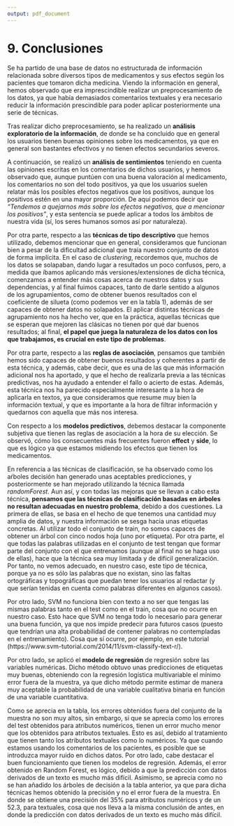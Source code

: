 ```yaml
---
output: pdf_document
---
```


# 9. Conclusiones

Se ha partido de una base de datos no estructurada de información relacionada sobre diversos tipos de medicamentos y sus efectos según los pacientes que tomaron dicha medicina. Viendo la información en general, hemos observado que era imprescindible realizar un preprocesamiento de los datos, ya que había demasiados comentarios textuales y era necesario reducir la información prescindible para poder aplicar posteriormente una serie de técnicas.

Tras realizar dicho preprocesamiento, se ha realizado un **análisis exploratorio de la información**, de donde se ha concluido que en general los usuarios tienen buenas opiniones sobre los medicamentos, ya que en general son bastantes efectivos y no tienen efectos secundarios severos.


A continuación, se realizó un **análisis de sentimientos** teniendo en cuenta las opiniones escritas en los comentarios de dichos usuarios, y hemos observado que, aunque puntúen con una buena valoración al medicamento, los comentarios no son del todo positivos, ya que los usuarios suelen relatar más los posibles efectos negativos que los positivos, aunque los positivos estén en una mayor proporción. De aquí podemos decir que *"Tendemos a quejarnos más sobre los efectos negativos, que a mencionar los positivos"*, y esta sentencia se puede aplicar a todos los ámbitos de nuestra vida (sí, los seres humanos somos así por naturaleza).

Por otra parte, respecto a las **técnicas de tipo descriptivo** que hemos utilizado, debemos mencionar que en general, consideramos que funcionan bien a pesar de la dificultad adicional que traía nuestro conjunto de datos de forma implícita. En el caso de *clustering*, recordemos que, muchos de los datos se solapaban, dando lugar a resultados un poco confusos, pero, a medida que íbamos aplicando más versiones/extensiones de dicha técnica, comenzamos a entender más cosas acerca de nuestros datos y sus dependencias, y al final fuimos capaces, tanto de darle sentido a algunos de los agrupamientos, como de obtener buenos resultados con el coeficiente de silueta (como podemos ver en la tabla 1), además de ser capaces de obtener datos no solapados. El aplicar distintas técnicas de agrupamiento nos ha hecho ver, que en la práctica, aquellas técnicas que se esperan que mejoren las clásicas no tienen por qué dar buenos resultados; al final, **el papel que juega la naturaleza de los datos con los que trabajamos, es crucial en este tipo de problemas**. 


\begin{table}[h]
\centering
  \begin{tabular}{|l|c|c|}
    \hline
    \textbf{Técnicas} & \textbf{Coeficiente de Silueta} \\ \hline
    K-medias & 0.43  \\ \hline
    K-medioides & 0.43  \\ \hline
    Clustering Difuso & 0.4 \\ \hline
    Clustering Jerárquico & 0.51 \\ \hline
  \end{tabular}
  \caption{Coefciente de Silueta para Clustering}
\end{table}

Por otra parte, respecto a las **reglas de asociación**, pensamos que también hemos sido capaces de obtener buenos resultados y coherentes a partir de esta técnica, y además, cabe decir, que es una de las que más información adicional nos ha aportado, y que el hecho de realizarla previa a las técnicas predictivas, nos ha ayudado a entender el fallo o acierto de estas. Además, esta técnica nos ha parecido especialmente interesante a la hora de aplicarla en textos, ya que consideramos que resume muy bien la información textual, y que es importante a la hora de filtrar información y quedarnos con aquella que más nos interesa.


Con respecto a los **modelos predictivos**, debemos destacar la componente subjetiva que tienen las reglas de asociación a la hora de su elección. Se observó, cómo los consecuentes más frecuentes fueron **effect** y **side**, lo que es lógico ya que estamos midiendo los efectos que tienen los medicamentos.

En referencia a las técnicas de clasificación, se ha observado como los aŕboles decisión han generado unas aceptables predicciones, y posteriormente se han mejorado utilizando la técnica llamada *randomForest*. Aun así, y con todas las mejoras que se llevan a cabo esta técnica, **pensamos que las técnicas de clasificación basadas en árboles no resultan adecuadas en nuestro problema**, debido a dos cuestiones. La primera de ellas, se basa en el hecho de que tenemos una cantidad muy amplia de datos, y nuestra información se sesga hacia unas etiquetas concretas. Al utilizar todo el conjunto de train, no somos capaces de obtener un árbol con cinco nodos hoja (uno por etiqueta). Por otra parte, el que todas las palabras utilizadas en el conjunto de test tengan que formar parte del conjunto con el que entrenamos (aunque al final no se haga uso de ellas), hace que la técnica sea muy limitada y de difícil generalización. Por tanto, no vemos adecuado, en nuestro caso, este tipo de técnica, porque ya no es sólo las palabras que no existan, sino las faltas ortográficas y topográficas que puedan tener los usuarios al redactar (y que serían tenidas en cuenta como palabras diferentes en algunos casos).

Por otro lado, SVM no funciona bien con texto a no ser que tengas las mismas palabras tanto en el test como en el train, cosa que no ocurre en nuestro caso. Esto hace que SVM no tenga todo lo necesario para generar una buena función, ya que nos impide predecir para futuros casos (puesto que tendrían una alta probabilidad de contener palabras no contempladas en el entrenamiento). Cosa que sí ocurre, por ejemplo, en este tutorial (https://www.svm-tutorial.com/2014/11/svm-classify-text-r/).

Por otro lado, se aplicó el **modelo de regresión** de regresión sobre las variables numéricas. Dicho método obtuvo unas predicciones de etiquetas muy buenas, obteniendo con la regresión logística multivariable el mínimo error fuera de la muestra, ya que dicho método
permite estimar de manera muy aceptable la probabilidad de una variable cualitativa binaria en función de una variable cuantitativa.


\begin{table}[h]
\centering
  \begin{tabular}{|l|c|c|}
    \hline
    \textbf{Técnicas} & \textbf{Error Test (\%)} & \textbf{Error Train (\%)} \\ \hline
    Naive Bayes (atributos textuales) & 19.2331 & 22.4371 \\ \hline
    SVM & - & - \\ \hline
    Random Forest (atributos numéricos) & 35.14377 & 37.85 \\ \hline
    Random Forest (atributos textuales) & 52.3 & 52.40\\ \hline
    Regresión Lineal Simple (ratingLabel $\sim$ sideEffectsInverse) & 12.1405 & 12.350 \\ \hline
    Regresión Lineal Simple (ratingLabel $\sim$ effectivenessNumber) & 12.14058 & 10.1593 \\ \hline
    Regresión Lineal Múltiple (atributos numéricos) & 9.265176 & 8.366534 \\ \hline
    Regresión Logística Simple (ratingLabel $\sim$ effectivenessNumber) & 12.14058 & 10.15936 \\ \hline
    Regresión Logística Simple (ratingLabel $\sim$ sideEffectsInverse) & 12.14058 & 12.3506 \\ \hline
    Regresión Logística Multivariable (atributos numéricos) & 9.265176 & 8.366534 \\ \hline
    Ridge Regression (atributos numéricos) & 10.46724 & - \\ \hline
    Regresión Polinomial (atributos numéricos) & 8.945687 & 7.768924 \\ \hline
  \end{tabular}
  \caption{Errores Test y Train para técnicas de Clasificación y Regresión}
\end{table}

Como se aprecia en la tabla, los errores obtenidos fuera del conjunto de la muestra no son muy altos, sin embargo, si que se aprecia como los errores del test obtenidos para atributos numéricos, tienen un error mucho menor que los obtenidos para atributos textuales. Esto es así, debido al tratamiento que tienen tanto los atributos textuales como lo numéricos. Ya que cuando estamos usando los comentarios de los pacientes, es posible que se introduzca mayor ruido en dichos datos. Por otro lado, cabe destacar el buen funcionamiento que tienen los modelos de regresión. Además, el error obtenido en Random Forest, es lógico, debido a que la predicción con datos derivados de un texto es mucho más difícil. Asimismo, se aprecia como no se han añadido los árboles de decisión a la tabla anterior, ya que para dicha técnicas hemos obtenido la precisión y no el error fuera de la muestra. En donde se obtiene una precisión del 35% para atributos numéricos y de un 52.3, para textuales, cosa que nos lleva a la misma conclusión de antes, en donde la predicción con datos derivados de un texto es mucho más difícil.



